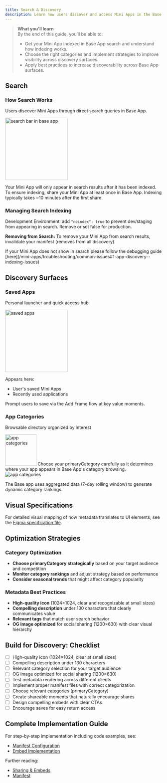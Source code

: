 ```yaml
---
title: Search & Discovery
description: Learn how users discover and access Mini Apps in the Base ecosystem, including discovery surfaces, ranking systems, and optimization strategies for maximum visibility.
---
```


> **What you’ll learn**  
> By the end of this guide, you’ll be able to:
> - Get your Mini App indexed in Base App search and understand how indexing works.  
> - Choose the right categories and implement strategies to improve visibility across discovery surfaces.  
> - Apply best practices to increase discoverability across Base App surfaces.  

## Search

### How Search Works
Users discover Mini Apps through direct search queries in Base App.

<Frame caption="Here in The Base App you can see searching based on partial titles">
<img src="/images/minikit/search.jpg" alt="search bar in base app" height="200"/>
</Frame>

Your Mini App will only appear in search results after it has been indexed. To ensure indexing, share your Mini App at least once in Base App. Indexing typically takes ~10 minutes after the first share.

### Managing Search Indexing

Development Environment: add `"noindex": true` to prevent dev/staging from appearing in search. Remove or set false for production.

**Removing from Search:**
To remove your Mini App from search results, invalidate your manifest (removes from all discovery).

<Warning>
If your Mini App does not show in search please follow the debugging guide [here](/mini-apps/troubleshooting/common-issues#1-app-discovery--indexing-issues)
</Warning>

## Discovery Surfaces


### Saved Apps
Personal launcher and quick access hub

<Frame caption="Saved Apps">
<img src="/images/minikit/my-apps.jpg" alt="saved apps" height="200"/>
</Frame>

Appears here:
- User's saved Mini Apps
- Recently used applications

Prompt users to save via the Add Frame flow at key value moments.

### App Categories
Browsable directory organized by interest

<Frame caption="App Categories">
<img src="/images/minikit/categories.jpg" alt="app categories" height="100"/>
</Frame>

<Warning>
Choose your primaryCategory carefully as it determines where your app appears in Base App's category browsing.
</Warning>

<Frame caption="Ranking for the Social Category">
<img src="/images/minikit/ranking.jpeg" alt="app categories" className="h-18 w-auto" />
</Frame>

<Tip> The Base app uses aggregated data (7-day rolling window) to generate dynamic category rankings.</Tip>

## Visual Specifications

For detailed visual mapping of how metadata translates to UI elements, see the [Figma specification file](https://www.figma.com/design/4wx6s24NB0KLgprQAyMT8R/TBA-Mini-App-Specs).

## Optimization Strategies



### Category Optimization
- **Choose primaryCategory strategically** based on your target audience and competition
- **Monitor category rankings** and adjust strategy based on performance
- **Consider seasonal trends** that might affect category popularity

### Metadata Best Practices
- **High-quality icon** (1024×1024, clear and recognizable at small sizes)
- **Compelling description** under 130 characters that clearly communicates value
- **Relevant tags** that match user search behavior
- **OG image optimized** for social sharing (1200×630) with clear visual hierarchy

## Build for Discovery: Checklist

- [ ] High-quality icon (1024×1024, clear at small sizes)
- [ ] Compelling description under 130 characters
- [ ] Relevant category selection for your target audience
- [ ] OG image optimized for social sharing (1200×630)
- [ ] Test metadata rendering across different clients
- [ ] Implement proper manifest files with correct categorization
- [ ] Choose relevant categories (primaryCategory)
- [ ] Create shareable moments that naturally encourage shares
- [ ] Design compelling embeds with clear CTAs
- [ ] Encourage saves for easy return access

## Complete Implementation Guide

For step-by-step implementation including code examples, see:
- [Manifest Configuration](/mini-apps/features/manifest)
- [Embed Implementation](/mini-apps/features/embeds-and-previews)

Further reading:

- [Sharing & Embeds](/mini-apps/features/embeds-and-previews)
- [Manifest](/mini-apps/features/manifest)



